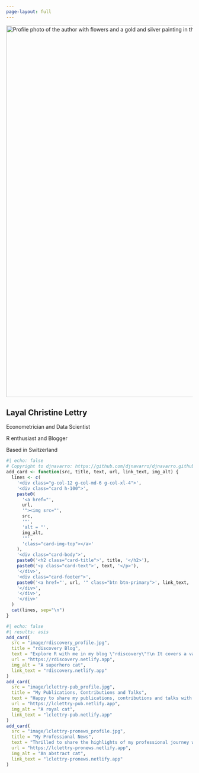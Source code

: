 ```yaml
---
page-layout: full
---
```


::: banner
![](image/myprofile.jpg){.circular width="1000px" fig-align="center" alt="Profile photo of the author with flowers and a gold and silver painting in the background."}

::: centered
# Layal Christine Lettry

Econometrician and Data Scientist

R enthusiast and Blogger

Based in Switzerland

:::
:::

```r
#| echo: false
# Copyright to djnavarro: https://github.com/djnavarro/djnavarro.github.io/blob/main/index.qmd
add_card <- function(src, title, text, url, link_text, img_alt) {
  lines <- c(
    '<div class="g-col-12 g-col-md-6 g-col-xl-4">',
    '<div class="card h-100">',
    paste0(
      '<a href="', 
      url, 
      '"><img src="', 
      src, 
      '"',
      'alt = "',
      img_alt,
      '"',
      'class="card-img-top"></a>'
    ),
    '<div class="card-body">',
    paste0('<h2 class="card-title">', title, '</h2>'),
    paste0('<p class="card-text">', text, '</p>'),
    '</div>',
    '<div class="card-footer">',
    paste0('<a href="', url, '" class="btn btn-primary">', link_text, '</a>'),
    '</div>',
    '</div>',
    '</div>'
  )
  cat(lines, sep="\n")
}
```

::: grid
```r
#| echo: false
#| results: asis
add_card(
  src = "image/rdiscovery_profile.jpg",
  title = "rdiscovery Blog", 
  text = "Explore R with me in my blog \"rdiscovery\"!\n It covers a variety of topics regarding the R utilization and its packages.",
  url = "https://rdiscovery.netlify.app",
  img_alt = "A superhero cat",
  link_text = "rdiscovery.netlify.app"
)
add_card(
  src = "image/lclettry-pub_profile.jpg",
  title = "My Publications, Contributions and Talks", 
  text = "Happy to share my publications, contributions and talks with you!",
  url = "https://lclettry-pub.netlify.app",
  img_alt = "A royal cat",
  link_text = "lclettry-pub.netlify.app"
)
add_card(
  src = "image/lclettry-pronews_profile.jpg",
  title = "My Professional News", 
  text = "Thrilled to share the highlights of my professional journey with you!",
  url = "https://lclettry-pronews.netlify.app",
  img_alt = "An abstract cat",
  link_text = "lclettry-pronews.netlify.app"
)
```
:::

<!-- Mastodon verification -->

<a rel="me" style="display:none" href="https://fosstodon.org/@layal">Hidden link used to verify my account on fosstodon.org</a> <a rel="me" style="display:none" href="https://linkedin.com/in/layal-christine-lettry-529b4471/">Hidden link used to verify my account on LinkedIn</a> <a rel="me" style="display:none" href="https://twitter.com/LettryL">Hidden link used to verify my account on Twitter</a> <a rel="me" style="display:none" href="https://github.com/Layalchristine24">Hidden link used to verify my account on GitHub</a>
